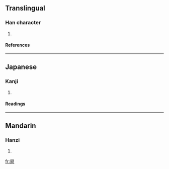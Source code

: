==Translingual==
===Han character===
{{Han char|rn=72|rad=日|as=06|sn=10|four=6022<sub>7</sub>|canj=日竹月口 (AHBR), X日竹月口 (XAHBR)}}
# {{defn|Han|sort=日06}}
====References====
{{Han ref|kx=0495.210|dkj=13904|hdz=21508.100|uh=6651|ud=26193|bh=D1D6|bd=53718}}
----
==Japanese==
===Kanji===
{{ja-kanji|grade=|rs=日06}}
# {{defn|Japanese}} 
====Readings====
{{ja-readings|on=[[きょう]] (kyō), [[こう]] (kō)|kun=[[あきらか]] (akiraka)}}
----
==Mandarin==
===Hanzi===
{{cmn-hanzi|pin=[[xiǎng]] ([[xiang3]])|wg=hsiang<sup>3</sup>}}
# {{defn|Mandarin}}

[[fr:晑]]
